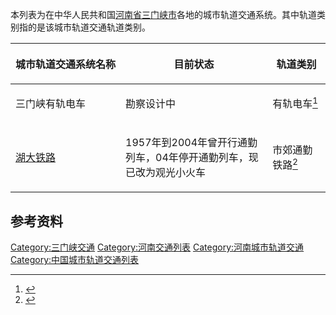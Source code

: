 本列表为在中华人民共和国[[河南省|河南省]][[三门峡市|三门峡市]]各地的城市轨道交通系统。其中轨道类别指的是该城市轨道交通轨道类别。

{| class="wikitable sortable" style="font-size:90%;"
|-
! style="white-space: nowrap;" |城市轨道交通系统名称
! style="white-space: nowrap;" |目前状态
! style="white-space: nowrap;" |轨道类别
|-
| 三门峡有轨电车 ||勘察设计中  ||有轨电车<ref name="yougui">{{cite web|url=https://mp.weixin.qq.com/s/8w37ve-9Mn7d0gfgCJ_FMQ|publisher=三门峡广播电视台|title=三门峡将新建有轨电车1号线，车站16座|date=2020-08-04}}</ref>
|-
| [[湖大铁路|湖大铁路]] || 1957年到2004年曾开行通勤列车，04年停开通勤列车，现已改为观光小火车 || 市郊通勤铁路<ref name="tongqin">{{cite web|url=https://mp.weixin.qq.com/s/UmK82F4tQfeYQYhzUUkkOg|title=从“会三”到“湖大”：一条铁路线65年的故事|date=2020-05-26|publisher=三门峡社科}}</ref>
|}

==参考资料==
{{Reflist|25em}}

[[Category:三门峡交通|Category:三门峡交通]]
[[Category:河南交通列表|Category:河南交通列表]]
[[Category:河南城市轨道交通|Category:河南城市轨道交通]]
[[Category:中国城市轨道交通列表|Category:中国城市轨道交通列表]]